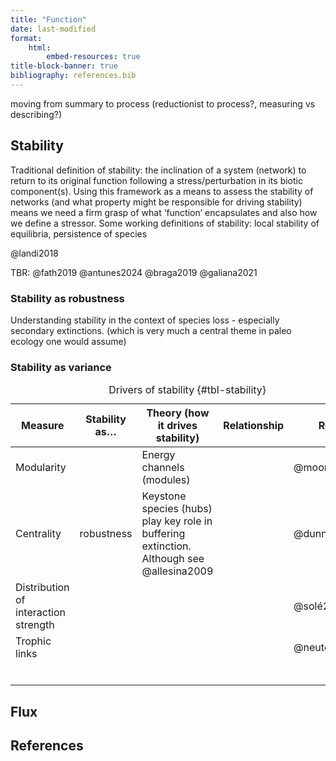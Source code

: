 ```yaml
---
title: "Function"
date: last-modified
format:
    html:
        embed-resources: true
title-block-banner: true
bibliography: references.bib
---
```


moving from summary to process (reductionist to process?, measuring vs describing?)

## Stability

Traditional definition of stability: the inclination of a system (network) to return to its original function following a stress/perturbation in its biotic component(s). Using this framework as a means to assess the stability of networks (and what property might be responsible for driving stability) means we need a firm grasp of what 'function' encapsulates and also how we define a stressor. Some working definitions of stability: local stability of equilibria, persistence of species

@landi2018

TBR: @fath2019 @antunes2024 @braga2019 @galiana2021

### Stability as robustness

Understanding stability in the context of species loss - especially secondary extinctions. (which is very much a central theme in paleo ecology one would assume)

### Stability as variance

| Measure                              | Stability as... | Theory (how it drives stability)                                                          | Relationship | Ref         |
|-----------------------|------------------|-------------------------------------|------------|---------------------|
| Modularity                           |                 | Energy channels (modules)                                                                 |              | @moore1988  |
| Centrality                           | robustness      | Keystone species (hubs) play key role in buffering extinction. Although see @allesina2009 |              | @dunne2002  |
| Distribution of interaction strength |                 |                                                                                           |              | @solé2001   |
| Trophic links                        |                 |                                                                                           |              | @neutel2002 |
|                                      |                 |                                                                                           |              |             |
|                                      |                 |                                                                                           |              |             |
|                                      |                 |                                                                                           |              |             |
|                                      |                 |                                                                                           |              |             |
|                                      |                 |                                                                                           |              |             |
|                                      |                 |                                                                                           |              |             |

: Drivers of stability {#tbl-stability}

## Flux

## References {.unnumbered}

::: {#refs}
:::